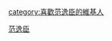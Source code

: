 {{Userbox
  |border-c = #000000
  |border-s = 1
  |id-c     = #FFFFFF
  |id-s     = 12
  |id-fc    = #000000
  |info-c   = #87cefa
  |info-s   = 8
  |info-fc  = #FFFF
  |id       =[[File: VanFan-090520.jpg|45px]]
  |info     = 這用戶是'''[[范逸臣]]'''歌迷。
}}
<includeonly>[[category:喜歡范逸臣的維基人]]</includeonly><noinclude>
[[Category:藝人用戶框模板|范逸臣]]
</noinclude>
